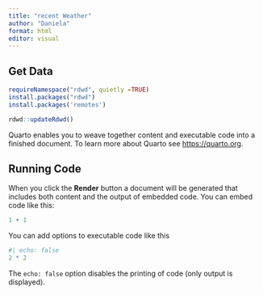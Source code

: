 ```yaml
---
title: "recent Weather"
author: "Daniela"
format: html
editor: visual
---
```


## Get Data

```r
requireNamespace("rdwd", quietly =TRUE)
install.packages("rdwd")
install.packages('remotes')

rdwd::updateRdwd()
```

Quarto enables you to weave together content and executable code into a finished document. To learn more about Quarto see <https://quarto.org>.

## Running Code

When you click the **Render** button a document will be generated that includes both content and the output of embedded code. You can embed code like this:

```r
1 + 1
```

You can add options to executable code like this

```r
#| echo: false
2 * 2
```

The `echo: false` option disables the printing of code (only output is displayed).
